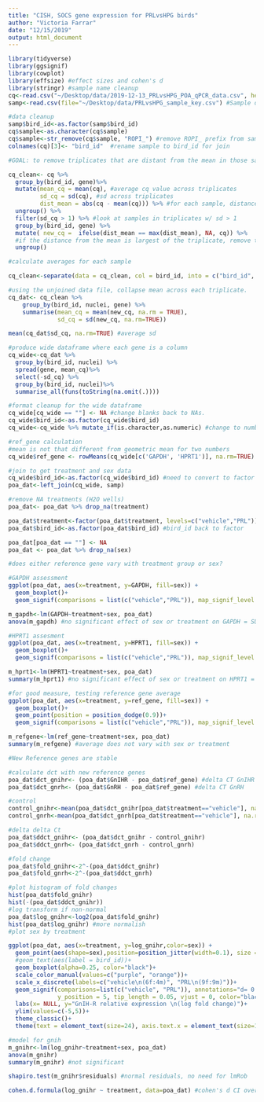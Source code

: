 ```yaml
---
title: "CISH, SOCS gene expression for PRLvsHPG birds"
author: "Victoria Farrar"
date: "12/15/2019"
output: html_document
---
```

```r
library(tidyverse)
library(ggsignif)
library(cowplot)
library(effsize) #effect sizes and cohen's d
library(stringr) #sample name cleanup
cq<-read.csv("~/Desktop/data/2019-12-13_PRLvsHPG_POA_qPCR_data.csv", header=TRUE) #uncleaned data
samp<-read.csv(file="~/Desktop/data/PRLvsHPG_sample_key.csv") #Sample data with sex and stage, will be used for joins later

#data cleanup
samp$bird_id<-as.factor(samp$bird_id)
cq$sample<-as.character(cq$sample)
cq$sample<-str_remove(cq$sample, "ROPI_") #remove ROPI_ prefix from sample names to make uniform
colnames(cq)[3]<- "bird_id"  #rename sample to bird_id for join 
```

```r
#GOAL: to remove triplicates that are distant from the mean in those sample:gene combos that have a standard deviation > 1 in the triplicates 

cq_clean<- cq %>%
  group_by(bird_id, gene)%>%
  mutate(mean_cq = mean(cq), #average cq value across triplicates
         sd_cq = sd(cq), #sd across triplicates
         dist_mean = abs(cq - mean(cq))) %>% #for each sample, distance from mean cq
  ungroup() %>%
  filter(sd_cq > 1) %>% #look at samples in triplicates w/ sd > 1
  group_by(bird_id, gene) %>%
  mutate( new_cq =  ifelse(dist_mean == max(dist_mean), NA, cq)) %>% 
  #if the distance from the mean is largest of the triplicate, remove that cq value, otherwise keep the cq value
  ungroup() 
```

```r
#calculate averages for each sample

cq_clean<-separate(data = cq_clean, col = bird_id, into = c("bird_id", "nuclei"), sep = "_") #error here will be for H2O wells

#using the unjoined data file, collapse mean across each triplicate. 
cq_dat<- cq_clean %>%
    group_by(bird_id, nuclei, gene) %>% 
    summarise(mean_cq = mean(new_cq, na.rm = TRUE),
              sd_cq = sd(new_cq, na.rm=TRUE)) 

mean(cq_dat$sd_cq, na.rm=TRUE) #average sd 

#produce wide dataframe where each gene is a column
cq_wide<-cq_dat %>%
  group_by(bird_id, nuclei) %>%
  spread(gene, mean_cq)%>%
  select(-sd_cq) %>%
  group_by(bird_id, nuclei)%>%
  summarise_all(funs(toString(na.omit(.))))

#format cleanup for the wide dataframe
cq_wide[cq_wide == ""] <- NA #change blanks back to NAs.
cq_wide$bird_id<-as.factor(cq_wide$bird_id)
cq_wide<-cq_wide %>% mutate_if(is.character,as.numeric) #change to numbers, rather than characters

#ref_gene calculation
#mean is not that different from geometric mean for two numbers
cq_wide$ref_gene <- rowMeans(cq_wide[c('GAPDH', 'HPRT1')], na.rm=TRUE) 

#join to get treatment and sex data 
cq_wide$bird_id<-as.factor(cq_wide$bird_id) #need to convert to factor for join
poa_dat<-left_join(cq_wide, samp)

#remove NA treatments (H2O wells)
poa_dat<- poa_dat %>% drop_na(treatment) 

poa_dat$treatment<-factor(poa_dat$treatment, levels=c("vehicle","PRL")) #manually re-orders stages
poa_dat$bird_id<-as.factor(poa_dat$bird_id) #bird_id back to factor 

poa_dat[poa_dat == ""] <- NA
poa_dat <- poa_dat %>% drop_na(sex)
```

```r
#does either reference gene vary with treatment group or sex?

#GAPDH assessment 
ggplot(poa_dat, aes(x=treatment, y=GAPDH, fill=sex)) + 
  geom_boxplot()+ 
  geom_signif(comparisons = list(c("vehicle","PRL")), map_signif_level = TRUE)

m_gapdh<-lm(GAPDH~treatment+sex, poa_dat)
anova(m_gapdh) #no significant effect of sex or treatment on GAPDH = SUCCESSFUL REFERENCE GENE! 

#HPRT1 assesment
ggplot(poa_dat, aes(x=treatment, y=HPRT1, fill=sex)) + 
  geom_boxplot()+ 
  geom_signif(comparisons = list(c("vehicle","PRL")), map_signif_level = TRUE)

m_hprt1<-lm(HPRT1~treatment+sex, poa_dat)
summary(m_hprt1) #no significant effect of sex or treatment on HPRT1 = SUCCESSFUL REFERENCE! 

#for good measure, testing reference gene average
ggplot(poa_dat, aes(x=treatment, y=ref_gene, fill=sex)) + 
  geom_boxplot()+ 
  geom_point(position = position_dodge(0.9))+
  geom_signif(comparisons = list(c("vehicle","PRL")), map_signif_level = TRUE)

m_refgene<-lm(ref_gene~treatment+sex, poa_dat)
summary(m_refgene) #average does not vary with sex or treatment 

#New Reference genes are stable 
```

```r

#calculate dct with new reference genes 
poa_dat$dct_gnihr<- (poa_dat$GnIHR - poa_dat$ref_gene) #delta CT GnIHR
poa_dat$dct_gnrh<- (poa_dat$GnRH - poa_dat$ref_gene) #delta CT GnRH

#control
control_gnihr<-mean(poa_dat$dct_gnihr[poa_dat$treatment=="vehicle"], na.rm = TRUE)
control_gnrh<-mean(poa_dat$dct_gnrh[poa_dat$treatment=="vehicle"], na.rm = TRUE)

#delta delta Ct 
poa_dat$ddct_gnihr<- (poa_dat$dct_gnihr - control_gnihr)
poa_dat$ddct_gnrh<- (poa_dat$dct_gnrh - control_gnrh)

#fold change
poa_dat$fold_gnihr<-2^-(poa_dat$ddct_gnihr)
poa_dat$fold_gnrh<-2^-(poa_dat$ddct_gnrh)

```

```r
#plot histogram of fold changes
hist(poa_dat$fold_gnihr)
hist(-(poa_dat$ddct_gnihr))
#log transform if non-normal
poa_dat$log_gnihr<-log2(poa_dat$fold_gnihr)
hist(poa_dat$log_gnihr) #more normalish
#plot sex by treatment 

ggplot(poa_dat, aes(x=treatment, y=log_gnihr,color=sex)) +
  geom_point(aes(shape=sex),position=position_jitter(width=0.1), size = 4)+
  #geom_text(aes(label = bird_id))+
  geom_boxplot(alpha=0.25, color="black")+
  scale_color_manual(values=c("purple", "orange"))+
  scale_x_discrete(labels=c("vehicle\n(6f:4m)", "PRL\n(9f:9m)"))+
  geom_signif(comparisons=list(c("vehicle", "PRL")), annotations="d= 0.55, n.s.",
              y_position = 5, tip_length = 0.05, vjust = 0, color="black", textsize = 5 )+
  labs(x= NULL, y="GnIH-R relative expression \n(log fold change)")+
  ylim(values=c(-5,5))+
  theme_classic()+ 
  theme(text = element_text(size=24), axis.text.x = element_text(size=16), legend.position = "none")

#model for gnih
m_gnihr<-lm(log_gnihr~treatment+sex, poa_dat)
anova(m_gnihr)
summary(m_gnihr) #not significant

shapiro.test(m_gnihr$residuals) #normal residuals, no need for lmRob

cohen.d.formula(log_gnihr ~ treatment, data=poa_dat) #cohen's d CI overlaps with 0, indicating no sig effect

```

